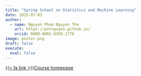 ```yaml
---
title: "Spring School on Statistics and Machine Learning"
date: 2025-07-03
author:
  - name: Nguyen Pham Nguyen The
    url: https://pntnguyen.github.io/
    orcid: 0000-0002-0356-2776
image: poster.png
draft: false
execute:
  eval: false
---
```


[{{< fa link >}}Course homepage](https://pntnguyen.github.io/saml/){.btn .btn-outline-secondary role="button"}
